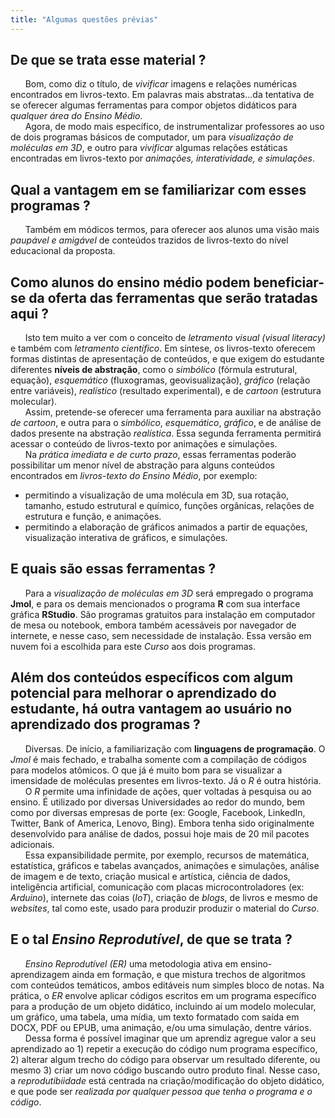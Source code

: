 ```yaml
---
title: "Algumas questões prévias"
---
```


## De que se trata esse material ?

|       Bom, como diz o título, de *vivificar* imagens e relações numéricas encontrados em livros-texto. Em palavras mais abstratas...da tentativa de se oferecer algumas ferramentas para compor objetos didáticos para *qualquer área do Ensino Médio*.

|       Agora, de modo mais específico, de instrumentalizar professores ao uso de dois programas básicos de computador, um para *visualização de moléculas em 3D*, e outro para *vivificar* algumas relações estáticas encontradas em livros-texto por *animações, interatividade, e simulações*.

## Qual a vantagem em se familiarizar com esses programas ?

|       Também em módicos termos, para oferecer aos alunos uma visão mais *paupável e amigável* de conteúdos trazidos de livros-texto do nível educacional da proposta.

## Como alunos do ensino médio podem beneficiar-se da oferta das ferramentas que serão tratadas aqui ?

|       Isto tem muito a ver com o conceito de *letramento visual (visual literacy)* e também com *letramento científico*. Em síntese, os livros-texto oferecem formas distintas de apresentação de conteúdos, e que exigem do estudante diferentes **níveis de abstração**, como o *simbólico* (fórmula estrutural, equação), *esquemático* (fluxogramas, geovisualização), *gráfico* (relação entre variáveis), *realístico* (resultado experimental), e de *cartoon* (estrutura molecular).

|       Assim, pretende-se oferecer uma ferramenta para auxiliar na abstração *de cartoon*, e outra para o *simbólico*, *esquemático*, *gráfico*, e de análise de dados presente na abstração *realística*. Essa segunda ferramenta permitirá acessar o conteúdo de livros-texto por animações e simulações.

|       Na *prática imediata e de curto prazo*, essas ferramentas poderão possibilitar um menor nível de abstração para alguns conteúdos encontrados em *livros-texto do Ensino Médio*, por exemplo:

-   permitindo a visualização de uma molécula em 3D, sua rotação, tamanho, estudo estrutural e químico, funções orgânicas, relações de estrutura e função, e animações.
-   permitindo a elaboração de gráficos animados a partir de equações, visualização interativa de gráficos, e simulações.

## E quais são essas ferramentas ?

|       Para a *visualização de moléculas em 3D* será empregado o programa **Jmol**, e para os demais mencionados o programa **R** com sua interface gráfica **RStudio**. São programas gratuitos para instalação em computador de mesa ou notebook, embora também acessáveis por navegador de internete, e nesse caso, sem necessidade de instalação. Essa versão em nuvem foi a escolhida para este *Curso* aos dois programas.

<!-- ## Se este material envolve o uso de livros-texto, qual bibliografia será utilizada ? -->

<!-- |       Será utilizado algum conteúdo geral presente no [Material de Apoio Pedagógico para Aprendizagens - MAPA](https://seliga.educacao.mg.gov.br/cardenos-mapa/ensino-m%C3%A9dio-2024) para habilidades previstas no *Currículo Referência de Minas Gerais*, e pertinente principalmente à *Ciências da Natureza, Matemática, e Suas Tecnologias*. Também será utilizado alguns bancos de dados digitais de interesse técnico-científico. -->

## Além dos conteúdos específicos com algum potencial para melhorar o aprendizado do estudante, há outra vantagem ao usuário no aprendizado dos programas ?

|       Diversas. De início, a familiarização com **linguagens de programação**. O *Jmol* é mais fechado, e trabalha somente com a compilação de códigos para modelos atômicos. O que já é muito bom para se visualizar a imensidade de moléculas presentes em livros-texto. Já o *R* é outra história.


|       O *R* permite uma infinidade de ações, quer voltadas à pesquisa ou ao ensino. É utilizado por diversas Universidades ao redor do mundo, bem como por diversas empresas de porte (ex: Google, Facebook, LinkedIn, Twitter, Bank of America, Lenovo, Bing). Embora tenha sido originalmente desenvolvido para análise de dados, possui hoje mais de 20 mil pacotes adicionais.


|       Essa expansibilidade permite, por exemplo, recursos de matemática, estatística, gráficos e tabelas avançados, animações e simulações, análise de imagem e de texto, criação musical e artística, ciência de dados, inteligência artificial, comunicação com placas microcontroladores (ex: *Arduino*), internete das coias (*IoT*), criação de *blogs*, de livros e mesmo de  *websites*, tal como este, usado para produzir produzir o material do *Curso*.


## E o tal *Ensino Reprodutível*, de que se trata ?


|       *Ensino Reprodutível (ER)* uma metodologia ativa em ensino-aprendizagem ainda em formação, e que mistura trechos de algoritmos com conteúdos temáticos, ambos editáveis num simples bloco de notas. Na prática, o *ER* envolve aplicar códigos escritos em um programa específico para a produção de um objeto didático, incluindo aí um modelo molecular, um gráfico, uma tabela, uma mídia, um texto formatado com saída em DOCX, PDF ou EPUB, uma animação, e/ou uma simulação, dentre vários.


|       Dessa forma é possível imaginar que um aprendiz agregue valor a seu aprendizado ao 1) repetir a execução do código num programa específico, 2) alterar algum trecho do código para observar um resultado diferente, ou mesmo 3) criar um novo código buscando outro produto final. Nesse caso, a *reprodutibiidade* está centrada na criação/modificação do objeto didático, e que pode ser *realizada por qualquer pessoa que tenha o programa e o código*.
